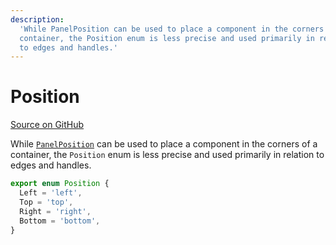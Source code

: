 ```yaml
---
description:
  'While PanelPosition can be used to place a component in the corners of a
  container, the Position enum is less precise and used primarily in relation
  to edges and handles.'
---
```


# Position

[Source on GitHub](https://github.com/xyflow/xyflow/blob/main/packages/system/src/types/utils.ts/#L1)

While [`PanelPosition`](/api-reference/types/panel-position) can be used to place a component in the
corners of a container, the `Position` enum is less precise and used primarily
in relation to edges and handles.

```ts
export enum Position {
  Left = 'left',
  Top = 'top',
  Right = 'right',
  Bottom = 'bottom',
}
```
